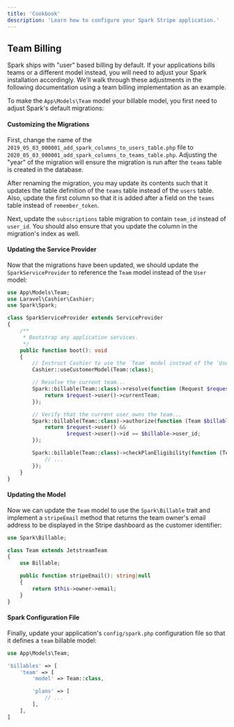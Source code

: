 ```yaml
---
title: 'Cookbook'
description: 'Learn how to configure your Spark Stripe application.'
---
```


## Team Billing

Spark ships with "user" based billing by default. If your applications bills teams or a different model instead, you will need to adjust your Spark installation accordingly. We'll walk through these adjustments in the following documentation using a team billing implementation as an example.

To make the `App\Models\Team` model your billable model, you first need to adjust Spark's default migrations:

#### Customizing the Migrations

First, change the name of the `2019_05_03_000001_add_spark_columns_to_users_table.php` file to `2020_05_03_000001_add_spark_columns_to_teams_table.php`. Adjusting the "year" of the migration will ensure the migration is run after the `teams` table is created in the database.

After renaming the migration, you may update its contents such that it updates the table definition of the `teams` table instead of the `users` table. Also, update the first column so that it is added after a field on the `teams` table instead of `remember_token`.

Next, update the `subscriptions` table migration to contain `team_id` instead of `user_id`. You should also ensure that you update the column in the migration's index as well.

#### Updating the Service Provider

Now that the migrations have been updated, we should update the `SparkServiceProvider` to reference the `Team` model instead of the `User` model:

```php app/Providers/SparkServiceProvider.php
use App\Models\Team;
use Laravel\Cashier\Cashier;
use Spark\Spark;

class SparkServiceProvider extends ServiceProvider
{
    /**
     * Bootstrap any application services.
     */
    public function boot(): void
    {
        // Instruct Cashier to use the `Team` model instead of the `User` model...
        Cashier::useCustomerModel(Team::class);

        // Resolve the current team...
        Spark::billable(Team::class)->resolve(function (Request $request) {
            return $request->user()->currentTeam;
        });

        // Verify that the current user owns the team...
        Spark::billable(Team::class)->authorize(function (Team $billable, Request $request) {
            return $request->user() &&
                   $request->user()->id == $billable->user_id;
        });

        Spark::billable(Team::class)->checkPlanEligibility(function (Team $billable, Plan $plan) {
            // ...
        });
    }
}
```

#### Updating the Model

Now we can update the `Team` model to use the `Spark\Billable` trait and implement a `stripeEmail` method that returns the team owner's email address to be displayed in the Stripe dashboard as the customer identifier:

```php app/Models/Team.php
use Spark\Billable;

class Team extends JetstreamTeam
{
    use Billable;

    public function stripeEmail(): string|null
    {
        return $this->owner->email;
    }
}
```


#### Spark Configuration File

Finally, update your application's `config/spark.php` configuration file so that it defines a `team` billable model:

```php config/spark.php
use App\Models\Team;

'billables' => [
    'team' => [
        'model' => Team::class,

        'plans' => [
            // ...
        ],
    ],
]
```
